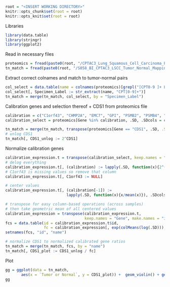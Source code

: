 
```r
root = "<INSERT WORKING DIRECTORY>"
knitr::opts_chunk$set(root = root)
knitr::opts_knit$set(root = root)
```

Libraries
```r
library(data.table)
library(stringr)
library(ggplot2)
```

Read in necessary files
```r
proteomics = fread(paste0(root, "/CPTAC3_Lung_Squamous_Cell_Carcinoma_Proteome.tmt11.tsv"))
tn_match = fread(paste0(root, "/S058_BI_CPTAC3_LSCC_Tumor_Normal_Mapping_r1.txt"))
```

Extract correct colnames and match to tumor-normal pairs
```r
col_select = data.table(name = colnames(proteomics)[grepl("[CPT0-9 ]+ Log Ratio",colnames(proteomics))])
col_select[, Specimen_Label := str_extract(name, "CPT[0-9]+")]
tn_match = merge(tn_match, col_select, by = "Specimen_Label")
```

Calibration genes and selection thereof + CDS1 from proteomics file
```r
calibration = c("C1orf43", "CHMP2A", "EMC7", "GPI", "PSMB2", "PSMB4", "RAB7A", "REEP5", "SNRPD3", "VCP", "VPS29")
calibration_select = proteomics[Gene %in% calibration, .SD, .SDcols = c("Gene", tn_match$name)]

tn_match = merge(tn_match, transpose(proteomics[Gene == "CDS1", .SD, .SDcols = c("Gene", tn_match$name)], keep.names = "name", make.names = "Gene"), by = "name")
# unlog CDS1
tn_match[, CDS1_unlog := 2^CDS1]
```

Normalize calibration genes
```r
calibration_expression.t = transpose(calibration_select, keep.names = "id", make.names = "Gene")
# delog everything
calibration_expression.t[, (calibration) := lapply(.SD, function(x){2^(x)}), .SDcols = calibration]
# C1orf43 is missing values so remove that column
calibration_expression.t[, C1orf43 := NULL]

# center values
calibration_expression.t[, (calibration[-1]) := 
                           lapply(.SD, function(x){x/mean(x)}), .SDcols = calibration[-1]]

# transpose for easy column-based operations (across samples)
# then take geometric mean of all centered values 
calibration_expression = transpose(calibration_expression.t,
                                   keep.names = "Gene", make.names = "id")
fcs = data.table(id = calibration_expression.t$id,
                 fc = calibration_expression[, exp(colMeans(log(.SD))), .SDcols = calibration_expression.t$id])
setnames(fcs, "id", "name")

# normalize CDS1 to normalized calibrated gene ratios
tn_match = merge(tn_match, fcs, by = "name")
tn_match[, CDS1_plot := CDS1_unlog / fc]
```

Plot
```r
gg = ggplot(data = tn_match,
       aes(x = `Tumor or Normal`, y = CDS1_plot)) +  geom_violin() + geom_boxplot(width = 0.1, outlier.shape = NA)
gg
```


